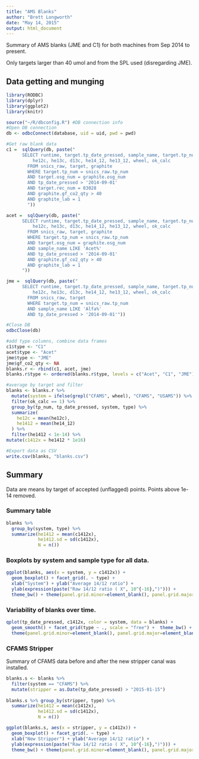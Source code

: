 ```yaml
---
title: "AMS Blanks"
author: "Brett Longworth"
date: "May 14, 2015"
output: html_document
---
```


Summary of AMS blanks (JME and C1) for both machines from Sep 2014 to present. 

Only targets larger than 40 umol and from the SPL used (disregarding JME).

## Data getting and munging

```r
library(RODBC)
library(dplyr)
library(ggplot2)
library(knitr)

source("~/R/dbconfig.R") #DB connection info
#Open DB connection
db <- odbcConnect(database, uid = uid, pwd = pwd)

#Get raw blank data
c1 =  sqlQuery(db, paste("
      SELECT runtime, target.tp_date_pressed, sample_name, target.tp_num, gf_co2_qty, 
          he12c, he13c, d13c, he14_12, he13_12, wheel, ok_calc
        FROM snics_raw, target, graphite
      	WHERE target.tp_num = snics_raw.tp_num
        AND target.osg_num = graphite.osg_num
        AND tp_date_pressed > '2014-09-01'
        AND target.rec_num = 83028
        AND graphite.gf_co2_qty > 40
        AND graphite_lab = 1
        "))

acet =  sqlQuery(db, paste("
      SELECT runtime, target.tp_date_pressed, sample_name, target.tp_num, gf_co2_qty, 
          he12c, he13c, d13c, he14_12, he13_12, wheel, ok_calc
        FROM snics_raw, target, graphite
      	WHERE target.tp_num = snics_raw.tp_num
        AND target.osg_num = graphite.osg_num
        AND sample_name LIKE 'Acet%'
        AND tp_date_pressed > '2014-09-01'
        AND graphite.gf_co2_qty > 40
        AND graphite_lab = 1
      "))

jme =  sqlQuery(db, paste("
      SELECT runtime, target.tp_date_pressed, sample_name, target.tp_num, 
          he12c, he13c, d13c, he14_12, he13_12, wheel, ok_calc
        FROM snics_raw, target
      	WHERE target.tp_num = snics_raw.tp_num
        AND sample_name LIKE 'Alfa%'
        AND tp_date_pressed > '2014-09-01'"))

#Close DB
odbcClose(db)

#add type columns, combine data frames
c1$type <- "C1"
acet$type <- "Acet"
jme$type <- "JME"
jme$gf_co2_qty <- NA
blanks.r <- rbind(c1, acet, jme)
blanks.r$type <- ordered(blanks.r$type, levels = c("Acet", "C1", "JME"))

#average by target and filter
blanks <- blanks.r %>%
  mutate(system = ifelse(grepl("CFAMS", wheel), "CFAMS", "USAMS")) %>%
  filter(ok_calc == 1) %>%
  group_by(tp_num, tp_date_pressed, system, type) %>%
  summarize(
    he12c = mean(he12c),
    he1412 = mean(he14_12)
  ) %>%
  filter(he1412 < 1e-14) %>%
mutate(c1412x = he1412 * 1e16)

#Export data as CSV
write.csv(blanks, "blanks.csv")
```


## Summary

Data are means by target of accepted (unflagged) points. Points above 1e-14 removed.

### Summary table

```r

blanks %>%
  group_by(system, type) %>%
  summarize(he1412 = mean(c1412x),
            he1412.sd = sd(c1412x),
            N = n())
```

### Boxplots by system and sample type for all data.

```r
ggplot(blanks, aes(x = system, y = c1412x)) + 
  geom_boxplot() + facet_grid(. ~ type) + 
  xlab("System") + ylab("Average 14/12 ratio") +
  ylab(expression(paste("Raw 14/12 ratio ( X", 10^{-16},")"))) +
  theme_bw() + theme(panel.grid.minor=element_blank(), panel.grid.major=element_blank())
```

### Variability of blanks over time.

```r
qplot(tp_date_pressed, c1412x, color = system, data = blanks) +
  geom_smooth() + facet_grid(type ~ ., scale = "free") +  theme_bw() + 
  theme(panel.grid.minor=element_blank(), panel.grid.major=element_blank())
```

### CFAMS Stripper

Summary of CFAMS data before and after the new stripper canal was installed.

```r
blanks.s <- blanks %>%
  filter(system == "CFAMS") %>%
  mutate(stripper = as.Date(tp_date_pressed) > "2015-01-15")
  
blanks.s %>% group_by(stripper, type) %>%
  summarize(he1412 = mean(c1412x),
            he1412.sd = sd(c1412x),
            N = n())

ggplot(blanks.s, aes(x = stripper, y = c1412x)) + 
  geom_boxplot() + facet_grid(. ~ type) + 
  xlab("New Stripper") + ylab("Average 14/12 ratio") +
  ylab(expression(paste("Raw 14/12 ratio ( X", 10^{-16},")"))) +
  theme_bw() + theme(panel.grid.minor=element_blank(), panel.grid.major=element_blank())


```

